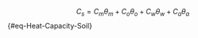 
$$
C_{s}=C_{m}\theta_{m}+C_{o}\theta_{o}+C_{w}\theta_{w}+C_{a}\theta_{a}
$${#eq-Heat-Capacity-Soil}
